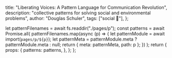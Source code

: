 
  title: "Liberating Voices: A Pattern Language for Communication Revolution",
  description:
    "collective patterns for solving social and environmental problems",
  author: "Douglas Schuler",
  tags: ["social 👥"],
};

<PLHead title={meta.title} description={meta.description} />

<PLNav patterns={props.patterns} currentTitle={meta.title} />

<PLMeta
  title={meta.title}
  description={meta.description}
  author={meta.author}
  tags={meta.tags}
/>

<PLLinks>
  <PLLink
    title="Liberating Voices: A Pattern Language for Communication Revolution (MIT Press)"
    url="https://mitpress.mit.edu/9780262693660/liberating-voices/"
  />
</PLLinks>

  let patternFilenames = await fs.readdir("./pages/p");
  const patterns = await Promise.all(
    patternFilenames.map(async (p) => {
      let patternModule = await import(`pages/p/${p}`);
      let patternMeta = patternModule.meta ? patternModule.meta : null;
      return { meta: patternMeta, path: p };
    })
  );
  return {
    props: {
      patterns: patterns,
    },
  };
};
